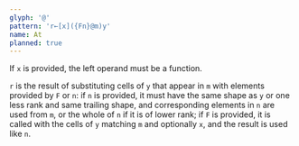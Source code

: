 ```yaml
---
glyph: '@'
pattern: 'r←[x]({Fn}@m)y'
name: At
planned: true
---
```


If `x` is provided, the left operand must be a function.

`r` is the result of substituting cells of `y` that appear in `m` with elements provided by `F` or `n`: if `n` is provided, it must have the same shape as `y` or one less rank and same trailing shape, and corresponding elements in `n` are used from `m`, or the whole of `n` if it is of lower rank; if `F` is provided, it is called with the cells of `y` matching `m` and optionally `x`, and the result is used like `n`.